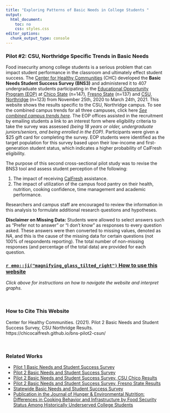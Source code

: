 ```yaml
---
title: "Exploring Patterns of Basic Needs in College Students "
output: 
  html_document: 
    toc: no
    css: styles.css
editor_options: 
  chunk_output_type: console
---
```


### Pilot #2: CSU, Northridge Specific Trends in Basic Needs

Food insecurity among college students is a serious problem that can impact student performance in the classroom and ultimately effect student success. The [Center for Healthy Communities](https://www.csuchico.edu/chc/) (CHC) developed the **Basic Needs Student Success Survey (BNS3)** and administered it to 407 undergraduate students participating in the [Educational Opportunity Program (EOP)](https://www2.calstate.edu/attend/student-services/eop) at [Chico State](https://www.csuchico.edu/eop/) (n=147), [Fresno State](https://www.fresnostate.edu/studentaffairs/eop/abouteop.html) (n=137) and [CSU, Northridge](https://www.csun.edu/csun-eop) (n=123) from November 25th, 2020 to March 24th, 2021. This website shows the results specific to the CSU, Northridge campus. To see the combined campus trends for all three campuses, click here [_See combined campus trends here_](). The EOP offices assisted in the recruitment by emailing students a link to an interest form where eligibility criteria to take the survey was assessed *(being 18 years or older, undergraduate juniors/seniors, and being enrolled in the EOP)*. Participants were given a \$25 gift card for completing the survey. EOP students were identified as the target population for this survey based upon their low-income and first-generation student status, which indicates a higher probability of CalFresh eligibility.

The purpose of this second cross-sectional pilot study was to revise the BNS3 tool and assess student perception of the following:  

1. The impact of receiving [CalFresh](https://www.csuchico.edu/calfresh/index.shtml) assistance.
2. The impact of utilization of the campus food pantry on their health, nutrition, cooking
confidence, time management and academic performance. 

Researchers and campus staff are encouraged to review the information in this analysis to formulate additional research questions and hypotheses.

**Disclaimer on Missing Data:** Students were allowed to select answers such as "Prefer not to answer" or "I don't know" as responses to every question asked. These answers were then converted to missing values, denoted as *NA*, and this is the cause of the missing data for certain questions (not 100% of respondents reporting). The total number of non-missing responses (and percentage of the total data) are provided for each question.
<br />


### [`r emo::ji("magnifying_glass_tilted_right")` How to use this website](Instructions.html)
*Click above for instructions on how to navigate the website and interpret graphs.*


<br />

### How to Cite This Website
Center for Healthy Communities. (2021). Pilot 2 Basic Needs and Student Success Survey, CSU Northridge Results. https://chicocalfresh.github.io/bns-pilot2-csun/
 
<br />

### Related Works

* [Pilot 1 Basic Needs and Student Success Survey](https://chicocalfresh.github.io/BNS-Pilot1-website/)
* [Pilot 2 Basic Needs and Student Success Survey](https://chicocalfresh.github.io/bns-pilot2-website/)
* [Pilot 2 Basic Needs and Student Success Survey, CSU Chico Results](https://chicocalfresh.github.io/bns-pilot2-chico/)
* [Pilot 2 Basic Needs and Student Success Survey, Fresno State Results](https://chicocalfresh.github.io/bns-pilot2-fresno/)
* [Statewide Basic Needs and Student Success Survey](https://chicocalfresh.github.io/BNS3_Statewide_Summary/)
* [Publication in the Journal of Hunger & Environmental Nutrition: Differences in Cooking Behavior and Infrastructure by Food Security Status Among Historically Underserved College Students](https://www.tandfonline.com/doi/epdf/10.1080/19320248.2024.2442943?needAccess=true)








